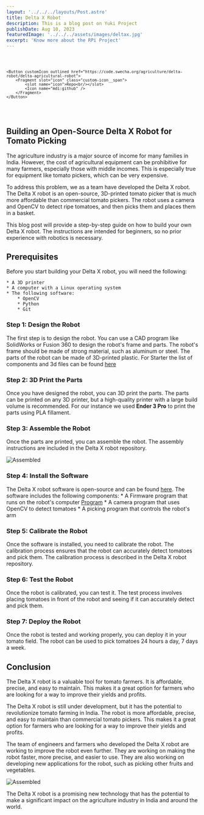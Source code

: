 ```yaml
---
layout: '../../../layouts/Post.astro'
title: Delta X Robot
description: This is a blog post on Yuki Project
publishDate: Aug 10, 2023
featuredImage: '../../../assets/images/deltax.jpg'
excerpt: 'Know more about the RPi Project'
---
```

<code>

	<Button customIcon outlined href="https://code.swecha.org/agriculture/delta-robot/delta-agricultural-robot">
		<Fragment slot="icon" class="custom-icon__span">
            <slot name="icon">Repo<br/></slot>
			<Icon name="mdi:github" />
		</Fragment>
	</Button>
</code>

<br/>

## Building an Open-Source Delta X Robot for Tomato Picking

The agriculture industry is a major source of income for many families in India. However, the cost of agricultural equipment can be prohibitive for many farmers, especially those with middle incomes. This is especially true for equipment like tomato pickers, which can be very expensive.

To address this problem, we as a team have developed the Delta X robot. The Delta X robot is an open-source, 3D-printed tomato picker that is much more affordable than commercial tomato pickers. The robot uses a camera and OpenCV to detect ripe tomatoes, and then picks them and places them in a basket.

This blog post will provide a step-by-step guide on how to build your own Delta X robot. The instructions are intended for beginners, so no prior experience with robotics is necessary.

## Prerequisites

Before you start building your Delta X robot, you will need the following:

    * A 3D printer
    * A computer with a Linux operating system
    * The following software:
        * OpenCV
        * Python
        * Git

### Step 1: Design the Robot

The first step is to design the robot. You can use a CAD program like SolidWorks or Fusion 360 to design the robot's frame and parts. The robot's frame should be made of strong material, such as aluminum or steel. The parts of the robot can be made of 3D-printed plastic. For Starter the list of components and 3d files can be found [here](https://code.swecha.org/agriculture/delta-robot/delta-agricultural-robot/-/tree/main/STL-files)

### Step 2: 3D Print the Parts

Once you have designed the robot, you can 3D print the parts. The parts can be printed on any 3D printer, but a high-quality printer with a large build volume is recommended. For our instance we used **Ender 3 Pro** to print the parts using PLA fillament.


### Step 3: Assemble the Robot

Once the parts are printed, you can assemble the robot. The assembly instructions are included in the Delta X robot repository.

![Assembled](../../../assets/images/deltax/assemble.jpg)

### Step 4: Install the Software

The Delta X robot software is open-source and can be found [here](https://code.swecha.org/agriculture/delta-robot/delta-agricultural-robot). The software includes the following components:
    * A Firmware program that runs on the robot's computer [Program](https://www.deltaxrobot.com/p/download.html)
    * A camera program that uses OpenCV to detect tomatoes
    * A picking program that controls the robot's arm

### Step 5: Calibrate the Robot

Once the software is installed, you need to calibrate the robot. The calibration process ensures that the robot can accurately detect tomatoes and pick them. The calibration process is described in the Delta X robot repository.

### Step 6: Test the Robot

Once the robot is calibrated, you can test it. The test process involves placing tomatoes in front of the robot and seeing if it can accurately detect and pick them.

### Step 7: Deploy the Robot

Once the robot is tested and working properly, you can deploy it in your tomato field. The robot can be used to pick tomatoes 24 hours a day, 7 days a week.

## Conclusion

The Delta X robot is a valuable tool for tomato farmers. It is affordable, precise, and easy to maintain. This makes it a great option for farmers who are looking for a way to improve their yields and profits.

The Delta X robot is still under development, but it has the potential to revolutionize tomato farming in India. The robot is more affordable, precise, and easy to maintain than commercial tomato pickers. This makes it a great option for farmers who are looking for a way to improve their yields and profits.

The team of engineers and farmers who developed the Delta X robot are working to improve the robot even further. They are working on making the robot faster, more precise, and easier to use. They are also working on developing new applications for the robot, such as picking other fruits and vegetables.

![Assembled](../../../assets/images/deltax/assembled.jpeg)


The Delta X robot is a promising new technology that has the potential to make a significant impact on the agriculture industry in India and around the world.